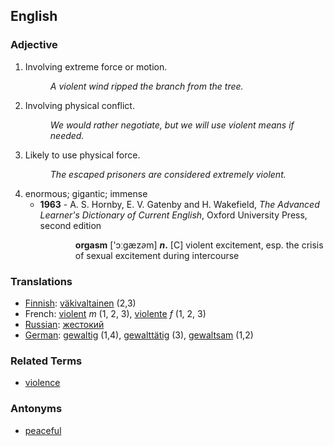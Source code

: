 ==English==

===Adjective===
# Involving extreme force or motion.
#: ''A violent wind ripped the branch from the tree.''
# Involving physical conflict.
#: ''We would rather negotiate, but we will use violent means if needed.''
# Likely to use physical force.
#: ''The escaped prisoners are considered extremely violent.''
# enormous; gigantic; immense
#*'''1963''' - A. S. Hornby, E. V. Gatenby and H. Wakefield, ''The Advanced Learner's Dictionary of Current English'', Oxford University Press, second edition
#::'''orgasm''' ['ɔːgæz''ə''m] '''''n''.''' [C] violent excitement, esp. the crisis of sexual excitement during intercourse

===Translations===

*[[Finnish]]: [[väkivaltainen]] (2,3)
*French: [[violent]] ''m'' (1, 2, 3), [[violente]] ''f'' (1, 2, 3)
*[[Russian]]: [[жестокий]]
*[[German]]: [[gewaltig]] (1,4), [[gewalttätig]] (3), [[gewaltsam]] (1,2)
===Related Terms===
* [[violence]]

===Antonyms===
* [[peaceful]]